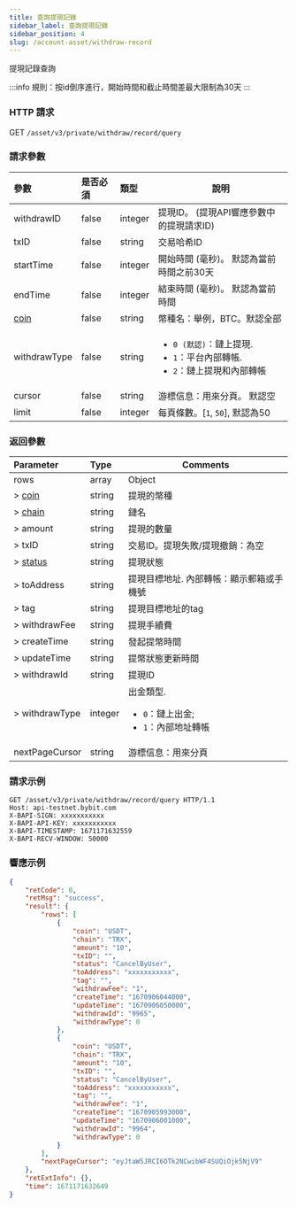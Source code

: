 ```yaml
---
title: 查詢提現記錄
sidebar_label: 查詢提現記錄
sidebar_position: 4
slug: /account-asset/withdraw-record
---
```

提現記錄查詢

:::info
規則：按id倒序進行，開始時間和截止時間差最大限制為30天
:::

### HTTP 請求
GET `/asset/v3/private/withdraw/record/query`

### 請求參數
| 參數 | 是否必須 | 類型 | 說明|
|:----- |:-------|:-----|------ |
|withdrawID |false |integer |提現ID。 (提現API響應參數中的提現請求ID) |
|txID |false |string |交易哈希ID |
|startTime |false |integer |開始時間 (毫秒)。 默認為當前時間之前30天 |
|endTime |false |integer |結束時間 (毫秒)。 默認為當前時間 |
|[coin](enum#coin) |false |string |幣種名：舉例，BTC。默認全部 |
|withdrawType |false |string |<ul><li>`0 (默認)`：鏈上提現.</li> <li>`1`：平台內部轉帳.</li><li> `2`：鏈上提現和內部轉帳</li></ul>|
|cursor |false |string |游標信息：用來分頁。 默認空 |
|limit |false |integer |每頁條數。[`1`, `50`], 默認為50 |

### 返回參數
| Parameter | Type | Comments|
|:----- |:-----|----- |
|rows|array|Object|
|> [coin](enum#coin)|string |提現的幣種 |
|> [chain](enum#chain)|string|鏈名|
|> amount|string|提現的數量|
|> txID|string|交易ID。提現失敗/提現撤銷：為空|
|> [status](enum#withdrawStatus)|string |提現狀態|
|> toAddress|string|提現目標地址. 內部轉帳：顯示郵箱或手機號|
|> tag|string|提現目標地址的tag|
|> withdrawFee|string|提現手續費|
|> createTime|string|發起提幣時間|
|> updateTime|string|提幣狀態更新時間|
|> withdrawId|string|提現ID |
|> withdrawType|integer |出金類型.<ul><li>`0`：鏈上出金;</li> <li>`1`：內部地址轉帳</li></ul>|
|nextPageCursor|string|游標信息：用來分頁|

### 請求示例

```http
GET /asset/v3/private/withdraw/record/query HTTP/1.1
Host: api-testnet.bybit.com
X-BAPI-SIGN: xxxxxxxxxxx
X-BAPI-API-KEY: xxxxxxxxxxx
X-BAPI-TIMESTAMP: 1671171632559
X-BAPI-RECV-WINDOW: 50000
```

### 響應示例

```json
{
    "retCode": 0,
    "retMsg": "success",
    "result": {
        "rows": [
            {
                "coin": "USDT",
                "chain": "TRX",
                "amount": "10",
                "txID": "",
                "status": "CancelByUser",
                "toAddress": "xxxxxxxxxxx",
                "tag": "",
                "withdrawFee": "1",
                "createTime": "1670906044000",
                "updateTime": "1670906050000",
                "withdrawId": "9965",
                "withdrawType": 0
            },
            {
                "coin": "USDT",
                "chain": "TRX",
                "amount": "10",
                "txID": "",
                "status": "CancelByUser",
                "toAddress": "xxxxxxxxxxx",
                "tag": "",
                "withdrawFee": "1",
                "createTime": "1670905993000",
                "updateTime": "1670906001000",
                "withdrawId": "9964",
                "withdrawType": 0
            }
        ],
        "nextPageCursor": "eyJtaW5JRCI6OTk2NCwibWF4SUQiOjk5NjV9"
    },
    "retExtInfo": {},
    "time": 1671171632649
}
```